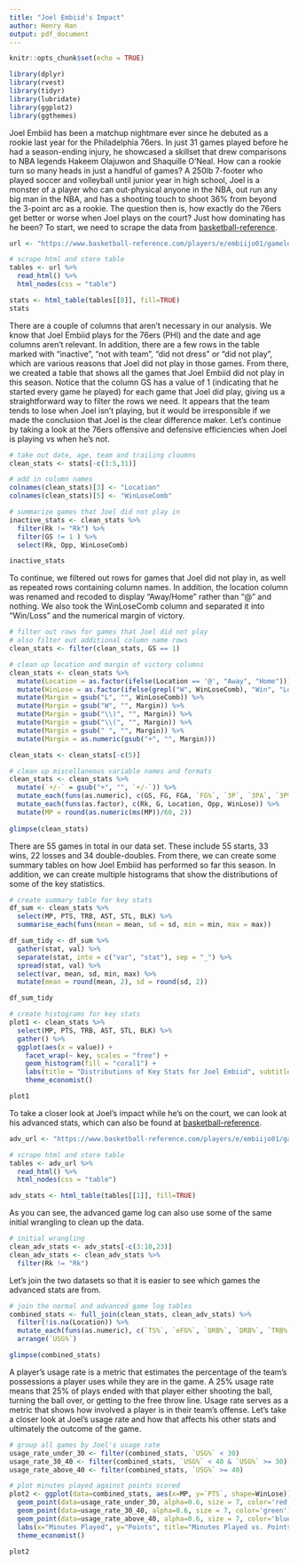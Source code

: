 ```yaml
---
title: "Joel Embiid's Impact"
author: Henry Han
output: pdf_document
---
```


```r
knitr::opts_chunk$set(echo = TRUE)
```

```r
library(dplyr)
library(rvest)
library(tidyr)
library(lubridate)
library(ggplot2)
library(ggthemes)
```

Joel Embiid has been a matchup nightmare ever since he debuted as a rookie last year for the Philadelphia 76ers. In just 31 games played before he had a season-ending injury, he showcased a skillset that drew comparisons to NBA legends Hakeem Olajuwon and Shaquille O'Neal. How can a rookie turn so many heads in just a handful of games? A 250lb 7-footer who played soccer and volleyball until junior year in high school, Joel is a monster of a player who can out-physical anyone in the NBA, out run any big man in the NBA, and has a shooting touch to shoot 36% from beyond the 3-point arc as a rookie. The question then is, how exactly do the 76ers get better or worse when Joel plays on the court? Just how dominating has he been? To start, we need to scrape the data from [basketball-reference](https://www.basketball-reference.com/players/e/embiijo01/gamelog/2018/).

```r
url <- "https://www.basketball-reference.com/players/e/embiijo01/gamelog/2018/"

# scrape html and store table
tables <- url %>%
  read_html() %>%
  html_nodes(css = "table")

stats <- html_table(tables[[8]], fill=TRUE)
stats
```

There are a couple of columns that aren't necessary in our analysis. We know that Joel Embiid plays for the 76ers (PHI) and the date and age columns aren't relevant. In addition, there are a few rows in the table marked with "inactive", "not with team", "did not dress" or "did not play", which are various reasons that Joel did not play in those games. From there, we created a table that shows all the games that Joel Embiid did not play in this season. Notice that the column GS has a value of 1 (indicating that he started every game he played) for each game that Joel did play, giving us a straightforward way to filter the rows we need. It appears that the team tends to lose when Joel isn't playing, but it would be irresponsible if we made the conclusion that Joel is the clear difference maker. Let's continue by taking a look at the 76ers offensive and defensive efficiencies when Joel is playing vs when he's not. 

```r
# take out date, age, team and trailing cloumns
clean_stats <- stats[-c(3:5,31)]

# add in column names
colnames(clean_stats)[3] <- "Location"
colnames(clean_stats)[5] <- "WinLoseComb"

# summarize games that Joel did not play in
inactive_stats <- clean_stats %>%
  filter(Rk != "Rk") %>%
  filter(GS != 1 ) %>%
  select(Rk, Opp, WinLoseComb)

inactive_stats

```

To continue, we filtered out rows for games that Joel did not play in, as well as repeated rows containing column names. In addition, the location column was renamed and recoded to display "Away/Home" rather than "@" and nothing. We also took the WinLoseComb column and separated it into "Win/Loss" and the numerical margin of victory. 

```r
# filter out rows for games that Joel did not play
# also filter out additional column name rows
clean_stats <- filter(clean_stats, GS == 1)

# clean up location and margin of victory columns
clean_stats <- clean_stats %>%
  mutate(Location = as.factor(ifelse(Location == '@', "Away", "Home"))) %>%
  mutate(WinLose = as.factor(ifelse(grepl("W", WinLoseComb), "Win", "Lose"))) %>%
  mutate(Margin = gsub("L", "", WinLoseComb)) %>%
  mutate(Margin = gsub("W", "", Margin)) %>%
  mutate(Margin = gsub("\\)", "", Margin)) %>%
  mutate(Margin = gsub("\\(", "", Margin)) %>%
  mutate(Margin = gsub(" ", "", Margin)) %>%
  mutate(Margin = as.numeric(gsub("+", "", Margin)))

clean_stats <- clean_stats[-c(5)]

# clean up miscellaneous variable names and formats
clean_stats <- clean_stats %>%
  mutate(`+/-` = gsub("+", "", `+/-`)) %>%
  mutate_each(funs(as.numeric), c(GS, FG, FGA, `FG%`, `3P`, `3PA`, `3P%`, FT, FTA, `FT%`, ORB, DRB, TRB, AST, STL, BLK, TOV, PF, PTS, GmSc, `+/-`, Margin)) %>%
  mutate_each(funs(as.factor), c(Rk, G, Location, Opp, WinLose)) %>%
  mutate(MP = round(as.numeric(ms(MP))/60, 2))
  
glimpse(clean_stats)

```

There are 55 games in total in our data set. These include 55 starts, 33 wins, 22 losses and 34 double-doubles. From there, we can create some summary tables on how Joel Embiid has performed so far this season. In addition, we can create multiple histograms that show the distributions of some of the key statistics. 

```r
# create summary table for key stats
df_sum <- clean_stats %>%
  select(MP, PTS, TRB, AST, STL, BLK) %>% 
  summarise_each(funs(mean = mean, sd = sd, min = min, max = max))

df_sum_tidy <- df_sum %>% 
  gather(stat, val) %>%
  separate(stat, into = c("var", "stat"), sep = "_") %>%
  spread(stat, val) %>%
  select(var, mean, sd, min, max) %>%
  mutate(mean = round(mean, 2), sd = round(sd, 2)) 

df_sum_tidy

# create histograms for key stats
plot1 <- clean_stats %>%
  select(MP, PTS, TRB, AST, STL, BLK) %>%
  gather() %>%                             
  ggplot(aes(x = value)) +                     
    facet_wrap(~ key, scales = "free") +   
    geom_histogram(fill = "coral1") + 
    labs(title = "Distributions of Key Stats for Joel Embiid", subtitle = "Data from basketball reference", x = "Value", y = "Count") +
    theme_economist()

plot1

```

To take a closer look at Joel's impact while he's on the court, we can look at his advanced stats, which can also be found at [basketball-reference]("https://www.basketball-reference.com/players/e/embiijo01/gamelog-advanced/2018/"). 

```r
adv_url <- "https://www.basketball-reference.com/players/e/embiijo01/gamelog-advanced/2018/"

# scrape html and store table
tables <- adv_url %>%
  read_html() %>%
  html_nodes(css = "table")

adv_stats <- html_table(tables[[1]], fill=TRUE)

```

As you can see, the advanced game log can also use some of the same initial wrangling to clean up the data. 

```r
# initial wrangling
clean_adv_stats <- adv_stats[-c(3:10,23)]
clean_adv_stats <- clean_adv_stats %>%
  filter(Rk != "Rk")

```

Let's join the two datasets so that it is easier to see which games the advanced stats are from. 

```r
# join the normal and advanced game log tables
combined_stats <- full_join(clean_stats, clean_adv_stats) %>%
  filter(!is.na(Location)) %>%
  mutate_each(funs(as.numeric), c(`TS%`, `eFG%`, `ORB%`, `DRB%`, `TRB%`,`AST%`, `STL%`, `BLK%`, `TOV%`, `USG%`, ORtg, DRtg)) %>%
  arrange(`USG%`)

glimpse(combined_stats)

```

A player's usage rate is a metric that estimates the percentage of the team's possessions a player uses while they are in the game. A 25% usage rate means that 25% of plays ended with that player either shooting the ball, turning the ball over, or getting to the free throw line. Usage rate serves as a metric that shows how involved a player is in their team's offense. Let's take a closer look at Joel's usage rate and how that affects his other stats and ultimately the outcome of the game. 

```r
# group all games by Joel's usage rate
usage_rate_under_30 <- filter(combined_stats, `USG%` < 30)
usage_rate_30_40 <- filter(combined_stats, `USG%` < 40 & `USG%` >= 30)
usage_rate_above_40 <- filter(combined_stats, `USG%` >= 40) 

# plot minutes played against points scored
plot2 <- ggplot(data=combined_stats, aes(x=MP, y=`PTS`, shape=WinLose)) +
  geom_point(data=usage_rate_under_30, alpha=0.6, size = 7, color='red') +
  geom_point(data=usage_rate_30_40, alpha=0.6, size = 7, color='green') + 
  geom_point(data=usage_rate_above_40, alpha=0.6, size = 7, color='blue') + 
  labs(x="Minutes Played", y="Points", title="Minutes Played vs. Points Scored", subtitle="Data from basketball reference\n\nRed: USG<30%, Green: 30%<USG<40%, Blue: 40%<USG") +
  theme_economist()

plot2

```
